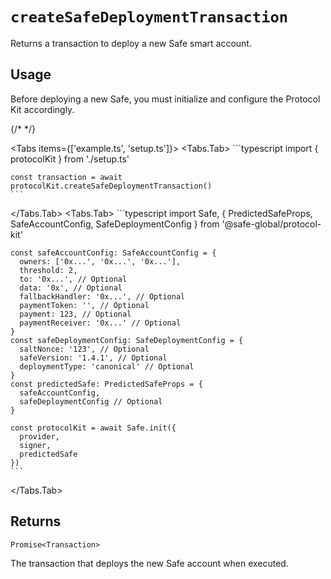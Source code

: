
# `createSafeDeploymentTransaction`

Returns a transaction to deploy a new Safe smart account.

## Usage

Before deploying a new Safe, you must initialize and configure the Protocol Kit accordingly.

{/* <!-- vale off --> */}

<Tabs items={['example.ts', 'setup.ts']}>
  <Tabs.Tab>
    ```typescript
    import { protocolKit } from './setup.ts'

    const transaction = await protocolKit.createSafeDeploymentTransaction()
    ```
  </Tabs.Tab>
  <Tabs.Tab>
    ```typescript
    import Safe, {
      PredictedSafeProps,
      SafeAccountConfig,
      SafeDeploymentConfig
    } from '@safe-global/protocol-kit'

    const safeAccountConfig: SafeAccountConfig = {
      owners: ['0x...', '0x...', '0x...'],
      threshold: 2,
      to: '0x...', // Optional
      data: '0x', // Optional
      fallbackHandler: '0x...', // Optional
      paymentToken: '', // Optional
      payment: 123, // Optional
      paymentReceiver: '0x...' // Optional
    }
    const safeDeploymentConfig: SafeDeploymentConfig = {
      saltNonce: '123', // Optional
      safeVersion: '1.4.1', // Optional
      deploymentType: 'canonical' // Optional
    }
    const predictedSafe: PredictedSafeProps = {
      safeAccountConfig,
      safeDeploymentConfig // Optional
    }

    const protocolKit = await Safe.init({
      provider,
      signer,
      predictedSafe
    })
    ```
  </Tabs.Tab>
</Tabs>

## Returns

`Promise<Transaction>`

The transaction that deploys the new Safe account when executed.
